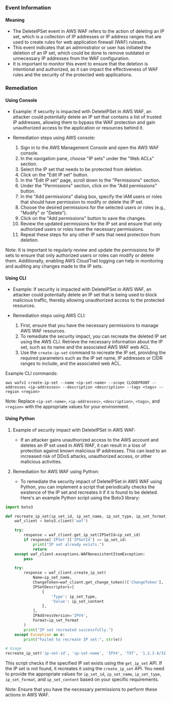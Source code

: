 
### Event Information

#### Meaning

- The DeleteIPSet event in AWS WAF refers to the action of deleting an IP set, which is a collection of IP addresses or IP address ranges that are used to create rules for web application firewall (WAF) rulesets.
- This event indicates that an administrator or user has initiated the deletion of an IP set, which could be done to remove outdated or unnecessary IP addresses from the WAF configuration.
- It is important to monitor this event to ensure that the deletion is intentional and authorized, as it can impact the effectiveness of WAF rules and the security of the protected web applications.

### Remediation

#### Using Console

- Example: If security is impacted with DeleteIPSet in AWS WAF, an attacker could potentially delete an IP set that contains a list of trusted IP addresses, allowing them to bypass the WAF protection and gain unauthorized access to the application or resources behind it.

- Remediation steps using AWS console:
  1. Sign in to the AWS Management Console and open the AWS WAF console.
  2. In the navigation pane, choose "IP sets" under the "Web ACLs" section.
  3. Select the IP set that needs to be protected from deletion.
  4. Click on the "Edit IP set" button.
  5. In the "Edit IP set" page, scroll down to the "Permissions" section.
  6. Under the "Permissions" section, click on the "Add permissions" button.
  7. In the "Add permissions" dialog box, specify the IAM users or roles that should have permission to modify or delete the IP set.
  8. Choose the desired permissions for the selected users or roles (e.g., "Modify" or "Delete").
  9. Click on the "Add permissions" button to save the changes.
  10. Review the updated permissions for the IP set and ensure that only authorized users or roles have the necessary permissions.
  11. Repeat these steps for any other IP sets that need protection from deletion.

Note: It is important to regularly review and update the permissions for IP sets to ensure that only authorized users or roles can modify or delete them. Additionally, enabling AWS CloudTrail logging can help in monitoring and auditing any changes made to the IP sets.

#### Using CLI

- Example: If security is impacted with DeleteIPSet in AWS WAF, an attacker could potentially delete an IP set that is being used to block malicious traffic, thereby allowing unauthorized access to the protected resources.

- Remediation steps using AWS CLI:
  1. First, ensure that you have the necessary permissions to manage AWS WAF resources.
  2. To remediate the security impact, you can recreate the deleted IP set using the AWS CLI. Retrieve the necessary information about the IP set, such as its name and the associated AWS WAF web ACL.
  3. Use the `create-ip-set` command to recreate the IP set, providing the required parameters such as the IP set name, IP addresses or CIDR ranges to include, and the associated web ACL.

Example CLI commands:
```
aws wafv2 create-ip-set --name <ip-set-name> --scope CLOUDFRONT --addresses <ip-addresses> --description <description> --tags <tags> --region <region>
```

Note: Replace `<ip-set-name>`, `<ip-addresses>`, `<description>`, `<tags>`, and `<region>` with the appropriate values for your environment.

#### Using Python

1. Example of security impact with DeleteIPSet in AWS WAF:
   - If an attacker gains unauthorized access to the AWS account and deletes an IP set used in AWS WAF, it can result in a loss of protection against known malicious IP addresses. This can lead to an increased risk of DDoS attacks, unauthorized access, or other malicious activities.

2. Remediation for AWS WAF using Python:
   - To remediate the security impact of DeleteIPSet in AWS WAF using Python, you can implement a script that periodically checks the existence of the IP set and recreates it if it is found to be deleted. Here's an example Python script using the Boto3 library:

```python
import boto3

def recreate_ip_set(ip_set_id, ip_set_name, ip_set_type, ip_set_format, ip_set_content):
    waf_client = boto3.client('waf')

    try:
        response = waf_client.get_ip_set(IPSetId=ip_set_id)
        if response['IPSet']['IPSetId'] == ip_set_id:
            print("IP set already exists.")
            return
    except waf_client.exceptions.WAFNonexistentItemException:
        pass

    try:
        response = waf_client.create_ip_set(
            Name=ip_set_name,
            ChangeToken=waf_client.get_change_token()['ChangeToken'],
            IPSetDescriptors=[
                {
                    'Type': ip_set_type,
                    'Value': ip_set_content
                },
            ],
            IPAddressVersion='IPV4',
            Format=ip_set_format
        )
        print("IP set recreated successfully.")
    except Exception as e:
        print("Failed to recreate IP set:", str(e))

# Usage
recreate_ip_set('ip-set-id', 'ip-set-name', 'IPV4', 'TXT', '1.2.3.4/32')
```

This script checks if the specified IP set exists using the `get_ip_set` API. If the IP set is not found, it recreates it using the `create_ip_set` API. You need to provide the appropriate values for `ip_set_id`, `ip_set_name`, `ip_set_type`, `ip_set_format`, and `ip_set_content` based on your specific requirements.

Note: Ensure that you have the necessary permissions to perform these actions in AWS WAF.

